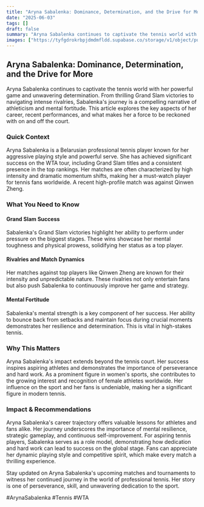 ```yaml
---
title: "Aryna Sabalenka: Dominance, Determination, and the Drive for More"
date: "2025-06-03"
tags: []
draft: false
summary: "Aryna Sabalenka continues to captivate the tennis world with her powerful game and unwavering determination. From thrilling Grand Slam victories to navigating intense rivalries, Sabalenka's journey is a compelling narrative of athleticism and mental fortitude. This article explores the key aspects of her career, recent performances, and what makes her a force to be reckoned with on and off the court."
images: ["https://tyfgdrokrbpjdmdmfldd.supabase.co/storage/v1/object/public/image/2025-06-03-12-04-34-347+02-00.jpg"]
---
```




## Aryna Sabalenka: Dominance, Determination, and the Drive for More

Aryna Sabalenka continues to captivate the tennis world with her powerful game and unwavering determination. From thrilling Grand Slam victories to navigating intense rivalries, Sabalenka's journey is a compelling narrative of athleticism and mental fortitude. This article explores the key aspects of her career, recent performances, and what makes her a force to be reckoned with on and off the court.

### Quick Context

Aryna Sabalenka is a Belarusian professional tennis player known for her aggressive playing style and powerful serve. She has achieved significant success on the WTA tour, including Grand Slam titles and a consistent presence in the top rankings. Her matches are often characterized by high intensity and dramatic momentum shifts, making her a must-watch player for tennis fans worldwide. A recent high-profile match was against Qinwen Zheng.

### What You Need to Know

#### Grand Slam Success

Sabalenka's Grand Slam victories highlight her ability to perform under pressure on the biggest stages. These wins showcase her mental toughness and physical prowess, solidifying her status as a top player.

#### Rivalries and Match Dynamics

Her matches against top players like Qinwen Zheng are known for their intensity and unpredictable nature. These rivalries not only entertain fans but also push Sabalenka to continuously improve her game and strategy.

#### Mental Fortitude

Sabalenka's mental strength is a key component of her success. Her ability to bounce back from setbacks and maintain focus during crucial moments demonstrates her resilience and determination. This is vital in high-stakes tennis.

### Why This Matters

Aryna Sabalenka's impact extends beyond the tennis court. Her success inspires aspiring athletes and demonstrates the importance of perseverance and hard work. As a prominent figure in women's sports, she contributes to the growing interest and recognition of female athletes worldwide. Her influence on the sport and her fans is undeniable, making her a significant figure in modern tennis.

### Impact & Recommendations

Aryna Sabalenka's career trajectory offers valuable lessons for athletes and fans alike. Her journey underscores the importance of mental resilience, strategic gameplay, and continuous self-improvement. For aspiring tennis players, Sabalenka serves as a role model, demonstrating how dedication and hard work can lead to success on the global stage. Fans can appreciate her dynamic playing style and competitive spirit, which make every match a thrilling experience.

Stay updated on Aryna Sabalenka's upcoming matches and tournaments to witness her continued journey in the world of professional tennis. Her story is one of perseverance, skill, and unwavering dedication to the sport.

#ArynaSabalenka #Tennis #WTA

